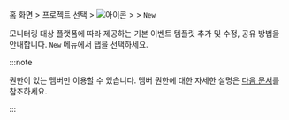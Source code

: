 홈 화면 &gt; 프로젝트 선택 &gt; ![아이콘](/img/ic-sitemap.svg) <Cmdname sid="sitemap" className="uitext" /> &gt; <Cmdname sid="side_event" className="uitext" /> &gt; <Cmdname sid="side_eventSetting" className="uitext" /> <code class="newfunc">New</code>

모니터링 대상 플랫폼에 따라 제공하는 기본 이벤트 템플릿 추가 및 수정, 공유 방법을 안내합니다. <Cmdname sid="side_eventSetting" className="uitext" /> <code class="newfunc">New</code> 메뉴에서 <Cmdname sid="default" className="uitext" /> 탭을 선택하세요.

:::note

<Cmdname sid="sms_alert_settings" className="b500" /> 권한이 있는 멤버만 이용할 수 있습니다. 멤버 권한에 대한 자세한 설명은 [다음 문서](../project/project-structure#project-auth)를 참조하세요.

:::